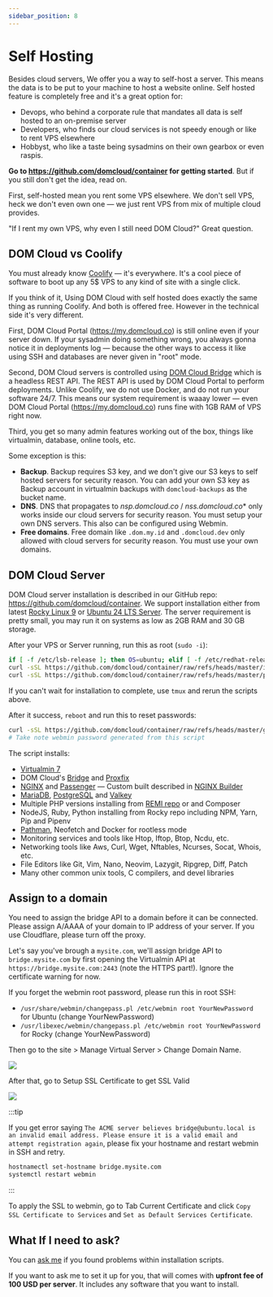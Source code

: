 ```yaml
---
sidebar_position: 8
---
```


# Self Hosting

Besides cloud servers, We offer you a way to self-host a server. This means the data is to be put to your machine to host a website online. Self hosted feature is completely free and it's a great option for:

- Devops, who behind a corporate rule that mandates all data is self hosted to an on-premise server
- Developers, who finds our cloud services is not speedy enough or like to rent VPS elsewhere
- Hobbyst, who like a taste being sysadmins on their own gearbox or even raspis.

**Go to https://github.com/domcloud/container for getting started**. But if you still don't get the idea, read on.

First, self-hosted mean you rent some VPS elsewhere. We don't sell VPS, heck we don't even own one &mdash; we just rent VPS from mix of multiple cloud provides.

"If I rent my own VPS, why even I still need DOM Cloud?" Great question.

## DOM Cloud vs Coolify

You must already know [Coolify](https://coolify.io/) &mdash; it's everywhere. It's a cool piece of software to boot up any 5$ VPS to any kind of site with a single click. 

If you think of it, Using DOM Cloud with self hosted does exactly the same thing as running Coolify. And both is offered free. However in the technical side it's very different.

First, DOM Cloud Portal (https://my.domcloud.co) is still online even if your server down. If your sysadmin doing something wrong, you always gonna notice it in deployments log &mdash; because the other ways to access it like using SSH and databases are never given in "root" mode.

Second, DOM Cloud servers is controlled using [DOM Cloud Bridge](https://github.com/domcloud/bridge) which is a headless REST API. The REST API is used by DOM Cloud Portal to perform deployments. Unlike Coolify, we do not use Docker, and do not run your software 24/7. This means our system requirement is waaay lower &mdash; even DOM Cloud Portal (https://my.domcloud.co) runs fine with 1GB RAM of VPS right now.

Third, you get so many admin features working out of the box, things like virtualmin, database, online tools, etc.

Some exception is this:
- **Backup**. Backup requires S3 key, and we don't give our S3 keys to self hosted servers for security reason. You can add your own S3 key as Backup account in virtualmin backups with `domcloud-backups` as the bucket name.
- **DNS**. DNS that propagates to *nsp.domcloud.co* / *nss.domcloud.co** only works inside our cloud servers for security reason. You must setup your own DNS servers. This also can be configured using Webmin.
- **Free domains**. Free domain like `.dom.my.id` and `.domcloud.dev` only allowed with cloud servers for security reason. You must use your own domains.

## DOM Cloud Server

DOM Cloud server installation is described in our GitHub repo: https://github.com/domcloud/container. We support installation either from latest [Rocky Linux 9](https://rockylinux.org/download) or [Ubuntu 24 LTS Server](https://ubuntu.com/download/server). The server requirement is pretty small, you may run it on systems as low as 2GB RAM and 30 GB storage.

After your VPS or Server running, run this as root (`sudo -i`):

```bash
if [ -f /etc/lsb-release ]; then OS=ubuntu; elif [ -f /etc/redhat-release ]; then OS=rocky; else OS=unknown; fi
curl -sSL https://github.com/domcloud/container/raw/refs/heads/master/install-$OS.sh | bash
curl -sSL https://github.com/domcloud/container/raw/refs/heads/master/preset.sh | bash
```

If you can't wait for installation to complete, use `tmux` and rerun the scripts above. 

After it success, `reboot` and run this to reset passwords:

```bash
curl -sSL https://github.com/domcloud/container/raw/refs/heads/master/genpass.sh | bash
# Take note webmin password generated from this script
```

The script installs:

- [Virtualmin 7](https://www.virtualmin.com/)
- DOM Cloud's [Bridge](https://github.com/domcloud/bridge) and [Proxfix](https://github.com/domcloud/proxy-fix)
- [NGINX](https://nginx.org/) and [Passenger](https://www.phusionpassenger.com/) &mdash; Custom built described in [NGINX Builder](https://github.com/domcloud/nginx-builder)
- [MariaDB](https://mariadb.org/), [PostgreSQL](https://www.postgresql.org/) and [Valkey](https://valkey.io/)
- Multiple PHP versions installing from [REMI repo](https://blog.remirepo.net/) or and Composer
- NodeJS, Ruby, Python installing from Rocky repo including NPM, Yarn, Pip and Pipenv
- [Pathman](https://github.com/therootcompany/pathman), Neofetch and Docker for rootless mode
- Monitoring services and tools like Htop, Iftop, Btop, Ncdu, etc.
- Networking tools like Aws, Curl, Wget, Nftables, Ncurses, Socat, Whois, etc.
- File Editors like Git, Vim, Nano, Neovim, Lazygit, Ripgrep, Diff, Patch
- Many other common unix tools, C compilers, and devel libraries

## Assign to a domain

You need to assign the bridge API to a domain before it can be connected. Please assign A/AAAA of your domain to IP address of your server. If you use Cloudflare, please turn off the proxy. 

Let's say you've brough a `mysite.com`, we'll assign bridge API to `bridge.mysite.com` by first opening the Virtualmin API at `https://bridge.mysite.com:2443` (note the HTTPS part!). Ignore the certificate warning for now.

If you forget the webmin root password, please run this in root SSH:

+ `/usr/share/webmin/changepass.pl /etc/webmin root YourNewPassword` for Ubuntu (change YourNewPassword)
+ `/usr/libexec/webmin/changepass.pl /etc/webmin root YourNewPassword` for Rocky (change YourNewPassword)

Then go to the site > Manage Virtual Server > Change Domain Name.

![](/assets/ss/self-rename-domain.png)

After that, go to Setup SSL Certificate to get SSL Valid

![](/assets/ss/self-sign-ssl.png)

:::tip

If you get error saying `The ACME server believes bridge@ubuntu.local is an invalid email address. Please ensure it is a valid email and attempt registration again`, please fix your hostname and restart webmin in SSH and retry.

```sh
hostnamectl set-hostname bridge.mysite.com
systemctl restart webmin
```

:::

To apply the SSL to webmin, go to Tab Current Certificate and click `Copy SSL Certificate to Services` and `Set as Default Services Certificate`.

## What If I need to ask?

You can [ask me](https://t.me/WIIIN0DE) if you found problems within installation scripts.

If you want to ask me to set it up for you, that will comes with **upfront fee of 100 USD per server**. It includes any software that you want to install.
